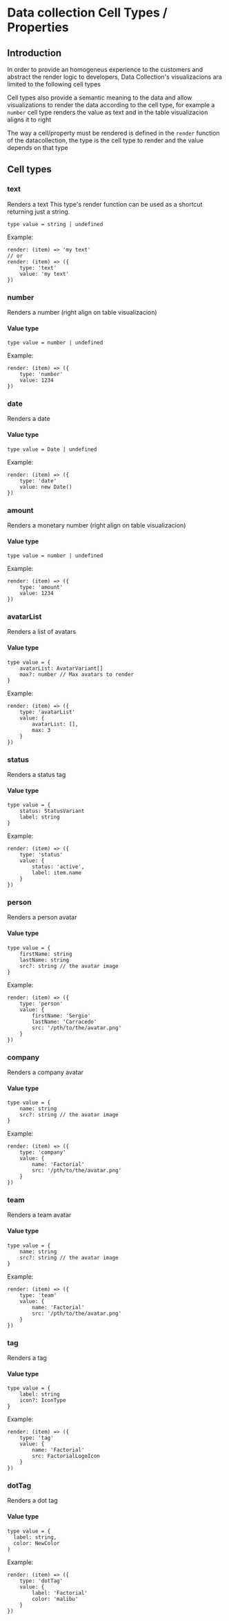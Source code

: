 

<Meta title="Data collection/Cell Types" />

# Data collection Cell Types / Properties

## Introduction

In order to provide an homogeneus experience to the customers and abstract the
render logic to developers, Data Collection's visualizacions ara limited to the
following cell types

Cell types also provide a semantic meaning to the data and allow visualizations
to render the data according to the cell type, for example a `number` cell type
renders the value as text and in the table visualizacion aligns it to right

The way a cell/property must be rendered is defined in the `render` function of
the datacollection, the type is the cell type to render and the value depends on
that type

## Cell types

### text

Renders a text This type's render function can be used as a shortcut returning
just a string.

```
type value = string | undefined
```

Example:

```
render: (item) => 'my text'
// or
render: (item) => ({
    type: 'text'
    value: 'my text'
})
```

### number

Renders a number (right align on table visualizacion)

#### Value type

```
type value = number | undefined
```

Example:

```
render: (item) => ({
    type: 'number'
    value: 1234
})
```

### date

Renders a date

#### Value type

```
type value = Date | undefined
```

Example:

```
render: (item) => ({
    type: 'date'
    value: new Date()
})
```

### amount

Renders a monetary number (right align on table visualizacion)

#### Value type

```
type value = number | undefined
```

Example:

```
render: (item) => ({
    type: 'amount'
    value: 1234
})
```

### avatarList

Renders a list of avatars

#### Value type

```
type value = {
    avatarList: AvatarVariant[]
    max?: number // Max avatars to render
}
```

Example:

```
render: (item) => ({
    type: 'avatarList'
    value: {
        avatarList: [],
        max: 3
    }
})
```

### status

Renders a status tag

#### Value type

```
type value = {
    status: StatusVariant
    label: string
}
```

Example:

```
render: (item) => ({
    type: 'status'
    value: {
        status: 'active',
        label: item.name
    }
})
```

### person

Renders a person avatar

#### Value type

```
type value = {
    firstName: string
    lastName: string
    src?: string // the avatar image
}
```

Example:

```
render: (item) => ({
    type: 'person'
    value: {
        firstName: 'Sergio'
        lastName: 'Carracedo'
        src: '/pth/to/the/avatar.png'
    }
})
```

### company

Renders a company avatar

#### Value type

```
type value = {
    name: string
    src?: string // the avatar image
}
```

Example:

```
render: (item) => ({
    type: 'company'
    value: {
        name: 'Factorial'
        src: '/pth/to/the/avatar.png'
    }
})
```

### team

Renders a team avatar

#### Value type

```
type value = {
    name: string
    src?: string // the avatar image
}
```

Example:

```
render: (item) => ({
    type: 'team'
    value: {
        name: 'Factorial'
        src: '/pth/to/the/avatar.png'
    }
})
```

### tag

Renders a tag

#### Value type

```
type value = {
    label: string
    icon?: IconType
}
```

Example:

```
render: (item) => ({
    type: 'tag'
    value: {
        name: 'Factorial'
        src: FactorialLogoIcon
    }
})
```

### dotTag

Renders a dot tag

#### Value type

```
type value = {
  label: string,
  color: NewColor
)
```

Example:

```
render: (item) => ({
    type: 'dotTag'
    value: {
        label: 'Factorial'
        color: 'malibu'
    }
})
```
